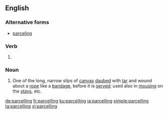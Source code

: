 ==English==

===Alternative forms===
* [[parceling]]

===Verb===
{{head|en|present participle}}

# {{label|en|British}} {{present participle of|parcel|lang=en|nocat=1}}

===Noun===
{{en-noun}}

# {{label|en|nautical}} One of the long, narrow slips of [[canvas]] [[daub]]ed with [[tar]] and wound about a [[rope]] like a [[bandage]], before it is [[serve]]d; used also in [[mousing]] on the [[stay]]s, etc.

{{Webster 1913}}

[[de:parcelling]]
[[fr:parcelling]]
[[ku:parcelling]]
[[ja:parcelling]]
[[simple:parcelling]]
[[ta:parcelling]]
[[vi:parcelling]]